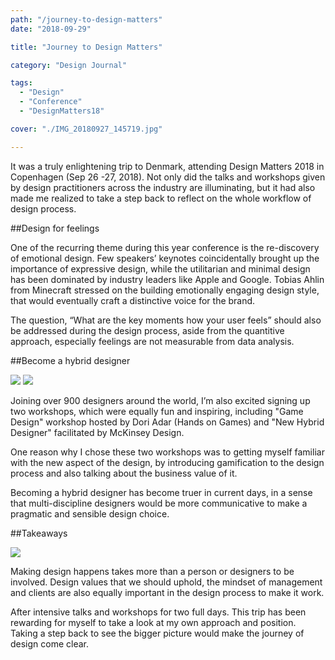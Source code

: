 ```yaml
---
path: "/journey-to-design-matters"
date: "2018-09-29"

title: "Journey to Design Matters"

category: "Design Journal"

tags: 
  - "Design"
  - "Conference"
  - "DesignMatters18"

cover: "./IMG_20180927_145719.jpg"

---
```


It was a truly enlightening trip to Denmark, attending Design Matters 2018 in Copenhagen (Sep 26 -27, 2018). Not only did the talks and workshops given by design practitioners across the industry are illuminating, but it had also made me realized to take a step back to reflect on the whole workflow of design process.

##Design for feelings

One of the recurring theme during this year conference is the re-discovery of emotional design. Few speakers’ keynotes coincidentally brought up the importance of expressive design, while the utilitarian and minimal design has been dominated by industry leaders like Apple and Google. Tobias Ahlin from Minecraft stressed on the building emotionally engaging design style, that would eventually craft a distinctive voice for the brand. 

The question, “What are the key moments how your user feels” should also be addressed during the design process, aside from the quantitive approach, especially feelings are not measurable from data analysis. 


##Become a hybrid designer

<div class="Gallery-50">
<img src="./static/IMG_20180927_131449-123d0e3d4741a1983a7171653ac6c165-2ed49.jpg"></img>
<img src="./static/IMG_20180927_135426-95ae3fc20f0dcfd3c956d7d3b002acbd-2ed49.jpg"></img>
</div>

Joining over 900 designers around the world, I’m also excited signing up two workshops, which were equally fun and inspiring, including "Game Design" workshop hosted by Dori Adar (Hands on Games) and "New Hybrid Designer" facilitated by McKinsey Design. 

One reason why I chose these two workshops was to getting myself familiar with the new aspect of the design, by introducing gamification to the design process and also talking about the business value of it.

Becoming a hybrid designer has become truer in current days, in a sense that multi-discipline designers would be more communicative to make a pragmatic and sensible design choice. 

##Takeaways 

![](./IMG_20180926_183634.jpg) 

Making design happens takes more than a person or designers to be involved. Design values that we should uphold, the mindset of management and clients are also equally important in the design process to make it work. 

After intensive talks and workshops for two full days. This trip has been rewarding for myself to take a look at my own approach and position. Taking a step back to see the bigger picture would make the journey of design come clear. 